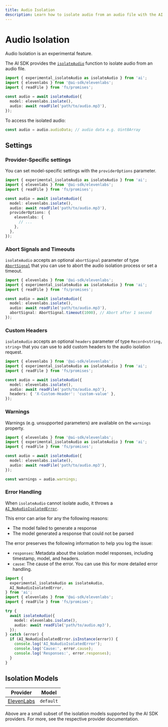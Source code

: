 ```yaml
---
title: Audio Isolation
description: Learn how to isolate audio from an audio file with the AI SDK.
---
```


# Audio Isolation

<Note type="warning">Audio Isolation is an experimental feature.</Note>

The AI SDK provides the [`isolateAudio`](/docs/reference/ai-sdk-core/isolate-audio)
function to isolate audio from an audio file.

```ts
import { experimental_isolateAudio as isolateAudio } from 'ai';
import { elevenlabs } from '@ai-sdk/elevenlabs';
import { readFile } from 'fs/promises';

const audio = await isolateAudio({
  model: elevenlabs.isolate(),
  audio: await readFile('path/to/audio.mp3'),
});
```

To access the isolated audio:

```ts
const audio = audio.audioData; // audio data e.g. Uint8Array
```

## Settings

### Provider-Specific settings

You can set model-specific settings with the `providerOptions` parameter.

```ts highlight="8-12"
import { experimental_isolateAudio as isolateAudio } from 'ai';
import { elevenlabs } from '@ai-sdk/elevenlabs';
import { readFile } from 'fs/promises';

const audio = await isolateAudio({
  model: elevenlabs.isolate(),
  audio: await readFile('path/to/audio.mp3'),
  providerOptions: {
    elevenlabs: {
      // ...
    },
  },
});
```

### Abort Signals and Timeouts

`isolateAudio` accepts an optional `abortSignal` parameter of
type [`AbortSignal`](https://developer.mozilla.org/en-US/docs/Web/API/AbortSignal)
that you can use to abort the audio isolation process or set a timeout.

```ts highlight="8"
import { elevenlabs } from '@ai-sdk/elevenlabs';
import { experimental_isolateAudio as isolateAudio } from 'ai';
import { readFile } from 'fs/promises';

const audio = await isolateAudio({
  model: elevenlabs.isolate(),
  audio: await readFile('path/to/audio.mp3'),
  abortSignal: AbortSignal.timeout(1000), // Abort after 1 second
});
```

### Custom Headers

`isolateAudio` accepts an optional `headers` parameter of type `Record<string, string>`
that you can use to add custom headers to the audio isolation request.

```ts highlight="8"
import { elevenlabs } from '@ai-sdk/elevenlabs';
import { experimental_isolateAudio as isolateAudio } from 'ai';
import { readFile } from 'fs/promises';

const audio = await isolateAudio({
  model: elevenlabs.isolate(),
  audio: await readFile('path/to/audio.mp3'),
  headers: { 'X-Custom-Header': 'custom-value' },
});
```

### Warnings

Warnings (e.g. unsupported parameters) are available on the `warnings` property.

```ts
import { elevenlabs } from '@ai-sdk/elevenlabs';
import { experimental_isolateAudio as isolateAudio } from 'ai';
import { readFile } from 'fs/promises';

const audio = await isolateAudio({
  model: elevenlabs.isolate(),
  audio: await readFile('path/to/audio.mp3'),
});

const warnings = audio.warnings;
```

### Error Handling

When `isolateAudio` cannot isolate audio, it throws a [`AI_NoAudioIsolatedError`](/docs/reference/ai-sdk-errors/ai-no-audio-isolated-error).

This error can arise for any the following reasons:

- The model failed to generate a response
- The model generated a response that could not be parsed

The error preserves the following information to help you log the issue:

- `responses`: Metadata about the isolation model responses, including timestamp, model, and headers.
- `cause`: The cause of the error. You can use this for more detailed error handling.

```ts
import {
  experimental_isolateAudio as isolateAudio,
  AI_NoAudioIsolatedError,
} from 'ai';
import { elevenlabs } from '@ai-sdk/elevenlabs';
import { readFile } from 'fs/promises';

try {
  await isolateAudio({
    model: elevenlabs.isolate(),
    audio: await readFile('path/to/audio.mp3'),
  });
} catch (error) {
  if (AI_NoAudioIsolatedError.isInstance(error)) {
    console.log('AI_NoAudioIsolatedError');
    console.log('Cause:', error.cause);
    console.log('Responses:', error.responses);
  }
}
```

## Isolation Models

| Provider                                                   | Model             |
| ---------------------------------------------------------- | ----------------- |
| [ElevenLabs](/providers/ai-sdk-providers/elevenlabs#isolation-models) | `default`           |

Above are a small subset of the isolation models supported by the AI SDK providers. For more, see the respective provider documentation.

